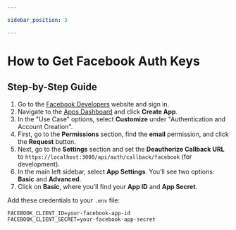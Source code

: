 ```yaml
---

sidebar_position: 3

---
```


# How to Get Facebook Auth Keys

## Step-by-Step Guide

1. Go to the [Facebook Developers](https://developers.facebook.com/) website and sign in.
2. Navigate to the [Apps Dashboard](https://developers.facebook.com/apps) and click **Create App**.
3. In the "Use Case" options, select **Customize** under "Authentication and Account Creation".
4. First, go to the **Permissions** section, find the **email** permission, and click the **Request** button.
5. Next, go to the **Settings** section and set the **Deauthorize Callback URL** to `https://localhost:3000/api/auth/callback/facebook` (for development).
6. In the main left sidebar, select **App Settings**. You’ll see two options: **Basic** and **Advanced**.
7. Click on **Basic**, where you’ll find your **App ID** and **App Secret**.

Add these credentials to your `.env` file:

```env
FACEBOOK_CLIENT_ID=your-facebook-app-id
FACEBOOK_CLIENT_SECRET=your-facebook-app-secret
```